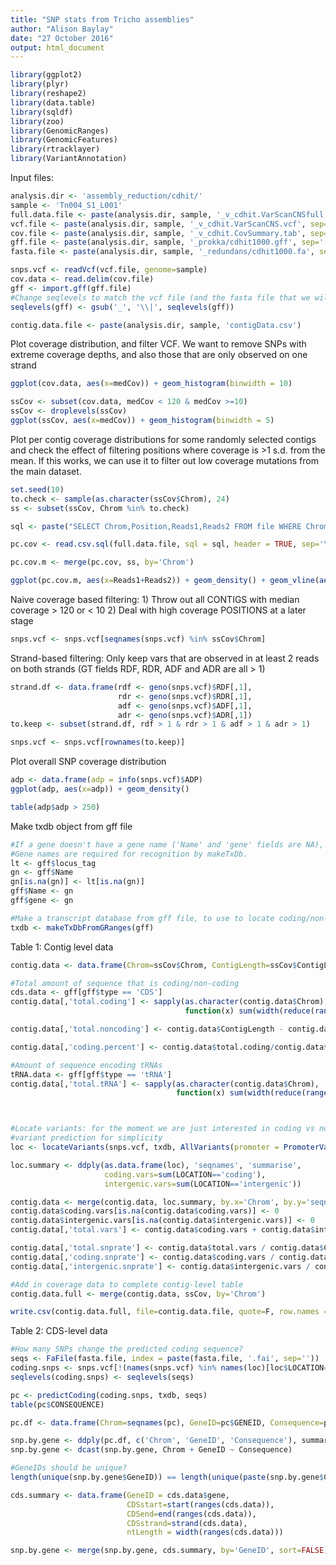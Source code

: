 ```yaml
---
title: "SNP stats from Tricho assemblies"
author: "Alison Baylay"
date: "27 October 2016"
output: html_document
---
```


```r
library(ggplot2)
library(plyr)
library(reshape2)
library(data.table)
library(sqldf)
library(zoo)
library(GenomicRanges)
library(GenomicFeatures)
library(rtracklayer)
library(VariantAnnotation)
```

Input files:

```r
analysis.dir <- 'assembly_reduction/cdhit/'
sample <- 'Tn004_S1_L001'
full.data.file <- paste(analysis.dir, sample, '_v_cdhit.VarScanCNSfull.tab', sep='')
vcf.file <- paste(analysis.dir, sample, '_v_cdhit.VarScanCNS.vcf', sep='')
cov.file <- paste(analysis.dir, sample, '_v_cdhit.CovSummary.tab', sep='')
gff.file <- paste(analysis.dir, sample, '_prokka/cdhit1000.gff', sep='')
fasta.file <- paste(analysis.dir, sample, '_redundans/cdhit1000.fa', sep='')

snps.vcf <- readVcf(vcf.file, genome=sample)
cov.data <- read.delim(cov.file)
gff <- import.gff(gff.file)
#Change seqlevels to match the vcf file (and the fasta file that we will use later)
seqlevels(gff) <- gsub('_', '\\|', seqlevels(gff))

contig.data.file <- paste(analysis.dir, sample, 'contigData.csv')

```

Plot coverage distribution, and filter VCF. We want to remove SNPs with extreme coverage depths, and also those that are only observed on one strand

```r
ggplot(cov.data, aes(x=medCov)) + geom_histogram(binwidth = 10)

ssCov <- subset(cov.data, medCov < 120 & medCov >=10)
ssCov <- droplevels(ssCov)
ggplot(ssCov, aes(x=medCov)) + geom_histogram(binwidth = 5)
```

Plot per contig coverage distributions for some randomly selected contigs and check the effect of filtering positions where coverage is >1 s.d. from the mean. If this works, we can use it to filter out low coverage mutations from the main dataset.

```r
set.seed(10)
to.check <- sample(as.character(ssCov$Chrom), 24)
ss <- subset(ssCov, Chrom %in% to.check)

sql <- paste("SELECT Chrom,Position,Reads1,Reads2 FROM file WHERE Chrom IN ( '", paste(ss$Chrom, collapse = "', '"), "')", sep = '')

pc.cov <- read.csv.sql(full.data.file, sql = sql, header = TRUE, sep='\t')

pc.cov.m <- merge(pc.cov, ss, by='Chrom')

ggplot(pc.cov.m, aes(x=Reads1+Reads2)) + geom_density() + geom_vline(aes(xintercept = meanCov),col='red') + geom_vline(aes(xintercept = meanCov-sdCov), col='blue', linetype=2) + geom_vline(aes(xintercept = meanCov+sdCov), col='blue', linetype=2) + geom_vline(aes(xintercept=medCov), col='purple', linetype=3) + facet_wrap(~ Chrom, ncol=3, scales = 'free')
```

Naive coverage based filtering:
1) Throw out all CONTIGS with median coverage > 120 or < 10
2) Deal with high coverage POSITIONS at a later stage

```r
snps.vcf <- snps.vcf[seqnames(snps.vcf) %in% ssCov$Chrom]
```

Strand-based filtering:
Only keep vars that are observed in at least 2 reads on both strands (GT fields RDF, RDR, ADF and ADR are all > 1)

```r
strand.df <- data.frame(rdf <- geno(snps.vcf)$RDF[,1],
                        rdr <- geno(snps.vcf)$RDR[,1],
                        adf <- geno(snps.vcf)$ADF[,1],
                        adr <- geno(snps.vcf)$ADR[,1])
to.keep <- subset(strand.df, rdf > 1 & rdr > 1 & adf > 1 & adr > 1)

snps.vcf <- snps.vcf[rownames(to.keep)]
```

Plot overall SNP coverage distribution

```r
adp <- data.frame(adp = info(snps.vcf)$ADP)
ggplot(adp, aes(x=adp)) + geom_density()

table(adp$adp > 250)
```

Make txdb object from gff file
```r
#If a gene doesn't have a gene name ('Name' and 'gene' fields are NA), set it to be the same as locus_tag
#Gene names are required for recognition by makeTxDb.
lt <- gff$locus_tag
gn <- gff$Name
gn[is.na(gn)] <- lt[is.na(gn)]
gff$Name <- gn
gff$gene <- gn

#Make a transcript database from gff file, to use to locate coding/non-coding variants
txdb <- makeTxDbFromGRanges(gff)
```

Table 1: Contig level data
```r
contig.data <- data.frame(Chrom=ssCov$Chrom, ContigLength=ssCov$ContigLength)

#Total amount of sequence that is coding/non-coding
cds.data <- gff[gff$type == 'CDS']
contig.data[,'total.coding'] <- sapply(as.character(contig.data$Chrom),
                                       function(x) sum(width(reduce(ranges(cds.data[seqnames(cds.data)==x])))))

contig.data[,'total.noncoding'] <- contig.data$ContigLength - contig.data$total.coding

contig.data[,'coding.percent'] <- contig.data$total.coding/contig.data$ContigLength * 100

#Amount of sequence encoding tRNAs
tRNA.data <- gff[gff$type == 'tRNA']
contig.data[,'total.tRNA'] <- sapply(as.character(contig.data$Chrom),
                                     function(x) sum(width(reduce(ranges(tRNA.data[seqnames(tRNA.data)==x])))))



#Locate variants: for the moment we are just interested in coding vs non-coding, so turn off promoter
#variant prediction for simplicity
loc <- locateVariants(snps.vcf, txdb, AllVariants(promoter = PromoterVariants(upstream=0, downstream=0)))

loc.summary <- ddply(as.data.frame(loc), 'seqnames', 'summarise',
                     coding.vars=sum(LOCATION=='coding'),
                     intergenic.vars=sum(LOCATION=='intergenic'))

contig.data <- merge(contig.data, loc.summary, by.x='Chrom', by.y='seqnames', all.x=TRUE)
contig.data$coding.vars[is.na(contig.data$coding.vars)] <- 0
contig.data$intergenic.vars[is.na(contig.data$intergenic.vars)] <- 0
contig.data[,'total.vars'] <- contig.data$coding.vars + contig.data$intergenic.vars

contig.data[,'total.snprate'] <- contig.data$total.vars / contig.data$ContigLength
contig.data[,'coding.snprate'] <- contig.data$coding.vars / contig.data$total.coding
contig.data[,'intergenic.snprate'] <- contig.data$intergenic.vars / contig.data$total.noncoding

#Add in coverage data to complete contig-level table
contig.data.full <- merge(contig.data, ssCov, by='Chrom')

write.csv(contig.data.full, file=contig.data.file, quote=F, row.names = F)
```

Table 2: CDS-level data

```r
#How many SNPs change the predicted coding sequence?
seqs <- FaFile(fasta.file, index = paste(fasta.file, '.fai', sep=''))
coding.snps <- snps.vcf[!(names(snps.vcf) %in% names(loc)[loc$LOCATION=='intergenic'])]
seqlevels(coding.snps) <- seqlevels(seqs)

pc <- predictCoding(coding.snps, txdb, seqs)
table(pc$CONSEQUENCE)

pc.df <- data.frame(Chrom=seqnames(pc), GeneID=pc$GENEID, Consequence=pc$CONSEQUENCE)

snp.by.gene <- ddply(pc.df, c('Chrom', 'GeneID', 'Consequence'), summarize, freq=length(Consequence))
snp.by.gene <- dcast(snp.by.gene, Chrom + GeneID ~ Consequence)

#GeneIDs should be unique?
length(unique(snp.by.gene$GeneID)) == length(unique(paste(snp.by.gene$Chrom, snp.by.gene$GeneID)))

cds.summary <- data.frame(GeneID = cds.data$gene,
                          CDSstart=start(ranges(cds.data)),
                          CDSend=end(ranges(cds.data)),
                          CDSstrand=strand(cds.data),
                          ntLength = width(ranges(cds.data)))

snp.by.gene <- merge(snp.by.gene, cds.summary, by='GeneID', sort=FALSE)


```
